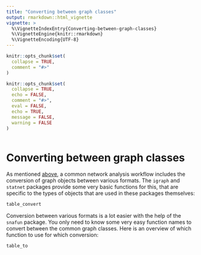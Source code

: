 ```yaml
---
title: "Converting between graph classes"
output: rmarkdown::html_vignette
vignette: >
  %\VignetteIndexEntry{Converting-between-graph-classes}
  %\VignetteEngine{knitr::rmarkdown}
  %\VignetteEncoding{UTF-8}
---
```




```r
knitr::opts_chunk$set(
  collapse = TRUE,
  comment = "#>"
)
```


```r
knitr::opts_chunk$set(
  collapse = TRUE,
  echo = FALSE,
  comment = "#>",
  eval = FALSE,
  echo = TRUE,
  message = FALSE, 
  warning = FALSE
)

```

```r
```

```{=html}
<style type="text/css">
.main-container {
  max-width: 1200px;
  margin-left: auto;
  margin-right: auto;
}
</style>
```
```{=html}
<style type="text/css">
pre {
    border-style: hidden;
}
</style>
```



# Converting between graph classes

As mentioned [above](#snafun-intro), a common network analysis workflow
includes the conversion of graph objects between various formats. The
`igraph` and `statnet` packages provide some very basic functions for
this, that are specific to the types of objects that are used in these
packages themselves:

```r
table_convert
```

Conversion between various formats is a lot easier with the help of the
`snafun` package. You only need to know some very easy function names to
convert between the common graph classes. Here is an overview of which
function to use for which conversion:

```r
table_to
```
